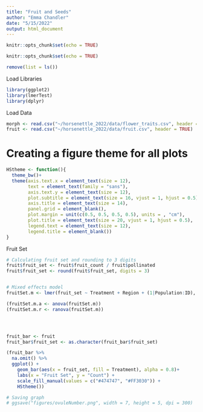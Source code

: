 ```yaml
---
title: "Fruit and Seeds"
author: "Emma Chandler"
date: "5/15/2022"
output: html_document
---
```


```r
knitr::opts_chunk$set(echo = TRUE)
```

```r
knitr::opts_chunk$set(echo = TRUE)
```

```r
remove(list = ls())
```

Load Libraries
```r
library(ggplot2)
library(lmerTest)
library(dplyr)
```

Load Data
```r
morph <- read.csv("~/horsenettle_2022/data/flower_traits.csv", header = TRUE)
fruit <- read.csv("~/horsenettle_2022/data/fruit.csv", header = TRUE)

```

# Creating a figure theme for all plots
```r
HStheme <- function(){            
  theme_bw()+                          
  theme(axis.text.x = element_text(size = 12), 
        text = element_text(family = "sans"), 
        axis.text.y = element_text(size = 12),
        plot.subtitle = element_text(size = 16, vjust = 1, hjust = 0.5),
        axis.title = element_text(size = 14),
        panel.grid = element_blank(),
        plot.margin = unit(c(0.5, 0.5, 0.5, 0.5), units = , "cm"),
        plot.title = element_text(size = 20, vjust = 1, hjust = 0.5),
        legend.text = element_text(size = 12),
        legend.title = element_blank())
}
```



Fruit Set
```r

# Calculating fruit set and rounding to 3 digits
fruit$fruit_set <- fruit$fruit_count / fruit$pollinated
fruit$fruit_set <- round(fruit$fruit_set, digits = 3)


# Mixed effects model
fruitSet.m <- lmer(fruit_set ~ Treatment + Region + (1|Population:ID), data = fruit)

(fruitSet.m.a <- anova(fruitSet.m))
(fruitSet.m.r <- ranova(fruitSet.m))




fruit_bar <- fruit
fruit_bar$fruit_set <- as.character(fruit_bar$fruit_set)

(fruit_bar %>% 
  na.omit() %>% 
  ggplot() + 
    geom_bar(aes(x = fruit_set, fill = Treatment), alpha = 0.8)+ 
    labs(x = "Fruit Set", y = "Count") +
    scale_fill_manual(values = c("#474747", "#FF3030")) + 
    HStheme())

# Saving graph
# ggsave("figures/ovuleNumber.png", width = 7, height = 5, dpi = 300)

```
